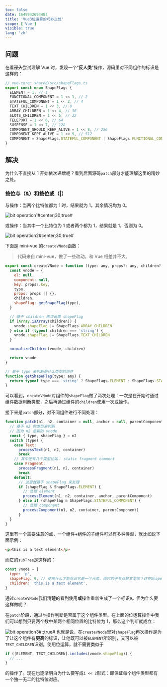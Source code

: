 ```yaml
---
toc: false
date: 1649942694483
title: 'Vue3位运算的巧妙之处'
scope: ['Vue']
visible: true
lang: 'zh'
---
```


## 问题

在看~~深入~~尝试理解 Vue 时，发现一个“**反人类**”操作，源码里对不同组件的标识是这样的：

```typescript
// vue-core: shared/src/shapeFlags.ts
export const enum ShapeFlags {
  ELEMENT = 1, // 1
  FUNCTIONAL_COMPONENT = 1 << 1, // 2
  STATEFUL_COMPONENT = 1 << 2, // 4
  TEXT_CHILDREN = 1 << 3, // 8
  ARRAY_CHILDREN = 1 << 4, // 16
  SLOTS_CHILDREN = 1 << 5, // 32
  TELEPORT = 1 << 6, // 64
  SUSPENSE = 1 << 7, // 128
  COMPONENT_SHOULD_KEEP_ALIVE = 1 << 8, // 256
  COMPONENT_KEPT_ALIVE = 1 << 9, // 512
  COMPONENT = ShapeFlags.STATEFUL_COMPONENT | ShapeFlags.FUNCTIONAL_COMPONENT, // 6
}
```

## 解决

为什么不直接从 1 开始依次递增呢？看到后面源码`patch`部分才能理解这里的精妙之处。

### 按位与（&）和按位或（|）

与操作：当两个比特位都为 1 时，结果就为 1，其余情况均为 0。

![bit operation1#center;30;true#](https://res.zrain.fun/images/2022/04/bit%20operation1-6cf5016a8296c3f620251c3a6f5a777c.png)

或操作：当其中一个比特位为 1 或者两个都为 1，结果就是 1，否则为 0。

![bit operation2#center;30;true#](https://res.zrain.fun/images/2022/04/bit%20operation1%20-1--fb49bca971ed23123bd0ab6a2073fd06.png)

下面是 mini-vue 的`createVNode`函数：

> 代码来自 mini-vue，做了一些改动。和 Vue 相差并不大。

```javascript
export const createVNode = function (type: any, props?: any, children?: string | Array<any>) {
  const vnode = {
    el: null,
    component: null,
    key: props?.key,
    type,
    props: props || {},
    children,
    shapeFlag: getShapeFlag(type),
  }

  // 基于 children 再次设置 shapeFlag
  if (Array.isArray(children)) {
    vnode.shapeFlag |= ShapeFlags.ARRAY_CHILDREN
  } else if (typeof children === 'string') {
    vnode.shapeFlag |= ShapeFlags.TEXT_CHILDREN
  }

  normalizeChildren(vnode, children)

  return vnode
}

// 基于 type 来判断是什么类型的组件
function getShapeFlag(type: any) {
  return typeof type === 'string' ? ShapeFlags.ELEMENT : ShapeFlags.STATEFUL_COMPONENT
}
```

可以看到，`createVNode`对组件的`shapeFlag`做了两次处理：一次是在开始时通过组件数据判断类型，之后再通过组件的`children`使用一次或操作。

接下来是`patch`部分，对不同组件进行不同处理：

```javascript
function patch(n1, n2, container = null, anchor = null, parentComponent = null) {
  // 基于 n2 的类型来判断
  // 因为 n2 是新的 vnode
  const { type, shapeFlag } = n2
  switch (type) {
    case Text:
      processText(n1, n2, container)
      break
    // 其中还有几个类型比如： static fragment comment
    case Fragment:
      processFragment(n1, n2, container)
      break
    default:
      // 这里就基于 shapeFlag 来处理
      if (shapeFlag & ShapeFlags.ELEMENT) {
        // 处理 element
        processElement(n1, n2, container, anchor, parentComponent)
      } else if (shapeFlag & ShapeFlags.STATEFUL_COMPONENT) {
        // 处理 component
        processComponent(n1, n2, container, parentComponent)
      }
  }
}
```

这里有一个需要注意的点，一个组件+组件的子组件可以有多种类型，就比如说下面示例：

```html
<p>this is a text element</p>
```

而它的`subTree`是这样的：

```javascript
const vnode = {
  type: 'p',
  shapeFlag: 9, // 使用什么才能标识它是一个元素，而它的子节点是文本呢？这在ShapeFlags可没有
  children: 'this is a text element',
}
```

通过`createVNode`我们清楚的看到使用**或**操作重新生成了一个标识`9`。但为什么要这样做呢？

在`patch`阶段，通过`与`操作判断是否属于这个组件类型。在上面的位运算操作中我们可以想到只要两个数中某两个相同位置的比特位为 1，那么这个判断就成立：

![bit operation3#;;true#](https://res.zrain.fun/images/2022/04/bit%20operation1-c273ab00f3b0bc4bf4f2da2ad6a93436.png) 也就是说，在`createVNode`里对`shapeFlag`再次操作是为了让这个组件有**更高**的标识，让他既可以被`ELEMENT`所识别，又可以被`TEXT_CHILDREN`识别。使用位运算，就不需要类似于

```javascript
if ([ELEMENT, TEXT_CHILDREN].includes(vnode.shapeFlag)) {
  // ...
}
```

的操作了。现在也逐渐明白为什么要写成`1 << 2`形式：即保证每个组件类型都有一个独一无二的比特位对应。
